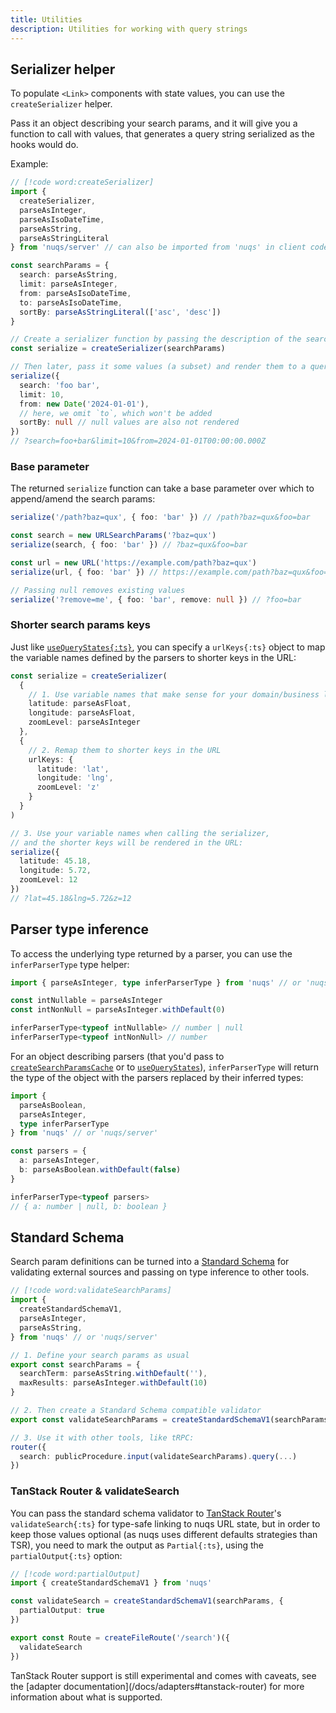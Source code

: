 ```yaml
---
title: Utilities
description: Utilities for working with query strings
---
```


## Serializer helper

To populate `<Link>` components with state values, you can use the `createSerializer`
helper.

Pass it an object describing your search params, and it will give you a function
to call with values, that generates a query string serialized as the hooks would do.

Example:

```ts
// [!code word:createSerializer]
import {
  createSerializer,
  parseAsInteger,
  parseAsIsoDateTime,
  parseAsString,
  parseAsStringLiteral
} from 'nuqs/server' // can also be imported from 'nuqs' in client code

const searchParams = {
  search: parseAsString,
  limit: parseAsInteger,
  from: parseAsIsoDateTime,
  to: parseAsIsoDateTime,
  sortBy: parseAsStringLiteral(['asc', 'desc'])
}

// Create a serializer function by passing the description of the search params to accept
const serialize = createSerializer(searchParams)

// Then later, pass it some values (a subset) and render them to a query string
serialize({
  search: 'foo bar',
  limit: 10,
  from: new Date('2024-01-01'),
  // here, we omit `to`, which won't be added
  sortBy: null // null values are also not rendered
})
// ?search=foo+bar&limit=10&from=2024-01-01T00:00:00.000Z
```

### Base parameter

The returned `serialize` function can take a base parameter over which to
append/amend the search params:

```ts
serialize('/path?baz=qux', { foo: 'bar' }) // /path?baz=qux&foo=bar

const search = new URLSearchParams('?baz=qux')
serialize(search, { foo: 'bar' }) // ?baz=qux&foo=bar

const url = new URL('https://example.com/path?baz=qux')
serialize(url, { foo: 'bar' }) // https://example.com/path?baz=qux&foo=bar

// Passing null removes existing values
serialize('?remove=me', { foo: 'bar', remove: null }) // ?foo=bar
```

### Shorter search params keys

Just like [`useQueryStates{:ts}`](./batching#shorter-search-params-keys), you can
specify a `urlKeys{:ts}` object to map the variable names defined by the parsers
to shorter keys in the URL:

```ts
const serialize = createSerializer(
  {
    // 1. Use variable names that make sense for your domain/business logic
    latitude: parseAsFloat,
    longitude: parseAsFloat,
    zoomLevel: parseAsInteger
  },
  {
    // 2. Remap them to shorter keys in the URL
    urlKeys: {
      latitude: 'lat',
      longitude: 'lng',
      zoomLevel: 'z'
    }
  }
)

// 3. Use your variable names when calling the serializer,
// and the shorter keys will be rendered in the URL:
serialize({
  latitude: 45.18,
  longitude: 5.72,
  zoomLevel: 12
})
// ?lat=45.18&lng=5.72&z=12
```

## Parser type inference

To access the underlying type returned by a parser, you can use the
`inferParserType` type helper:

```ts
import { parseAsInteger, type inferParserType } from 'nuqs' // or 'nuqs/server'

const intNullable = parseAsInteger
const intNonNull = parseAsInteger.withDefault(0)

inferParserType<typeof intNullable> // number | null
inferParserType<typeof intNonNull> // number
```

For an object describing parsers (that you'd pass to [`createSearchParamsCache`](./server-side)
or to [`useQueryStates`](./batching#usequerystates)), `inferParserType` will
return the type of the object with the parsers replaced by their inferred types:

```ts
import {
  parseAsBoolean,
  parseAsInteger,
  type inferParserType
} from 'nuqs' // or 'nuqs/server'

const parsers = {
  a: parseAsInteger,
  b: parseAsBoolean.withDefault(false)
}

inferParserType<typeof parsers>
// { a: number | null, b: boolean }
```

## Standard Schema

Search param definitions can be turned into a [Standard Schema](https://standardschema.dev)
for validating external sources and passing on type inference to other tools.

```ts
// [!code word:validateSearchParams]
import {
  createStandardSchemaV1,
  parseAsInteger,
  parseAsString,
} from 'nuqs' // or 'nuqs/server'

// 1. Define your search params as usual
export const searchParams = {
  searchTerm: parseAsString.withDefault(''),
  maxResults: parseAsInteger.withDefault(10)
}

// 2. Then create a Standard Schema compatible validator
export const validateSearchParams = createStandardSchemaV1(searchParams)

// 3. Use it with other tools, like tRPC:
router({
  search: publicProcedure.input(validateSearchParams).query(...)
})
```

### TanStack Router & validateSearch

You can pass the standard schema validator to
[TanStack Router](https://tanstack.com/router/)'s `validateSearch{:ts}` for type-safe
linking to nuqs URL state, but in order to keep those
values optional (as nuqs uses different defaults strategies
than TSR), you need to mark the output as `Partial{:ts}`,
using the `partialOutput{:ts}` option:

```ts title="src/routes/search.tsx"
// [!code word:partialOutput]
import { createStandardSchemaV1 } from 'nuqs'

const validateSearch = createStandardSchemaV1(searchParams, {
  partialOutput: true
})

export const Route = createFileRoute('/search')({
  validateSearch
})
```

<Callout title="Note" type="warn">
 TanStack Router support is still experimental and comes with caveats,
 see the [adapter documentation](/docs/adapters#tanstack-router) for more
 information about what is supported.
</Callout>